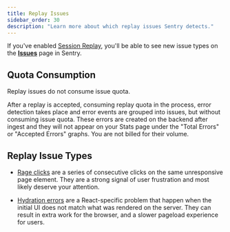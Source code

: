 ```yaml
---
title: Replay Issues
sidebar_order: 30
description: "Learn more about which replay issues Sentry detects."
---
```


If you've enabled [Session Replay](/product/explore/session-replay/), you'll be able to see new issue types on the [**Issues**](https://sentry.io/orgredirect/organizations/:orgslug/issues/) page in Sentry.

## Quota Consumption

<Note>
Replay issues do not consume issue quota.
</Note>

After a replay is accepted, consuming replay quota in the process, error detection takes place and error events are grouped into issues, but without consuming issue quota. These errors are created on the backend after ingest and they will not appear on your Stats page under the "Total Errors" or "Accepted Errors" graphs. You are not billed for their volume.

## Replay Issue Types

- [Rage clicks](/product/issues/issue-details/replay-issues/rage-clicks/) are a series of consecutive clicks on the same unresponsive page element. They are a strong signal of user frustration and most likely deserve your attention.

- [Hydration errors](/product/issues/issue-details/replay-issues/hydration-error/) are a React-specific problem that happen when the initial UI does not match what was rendered on the server. They can result in extra work for the browser, and a slower pageload experience for users.
